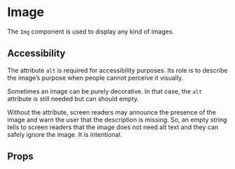 
<Meta of={ImageStories} />

# Image

The `Img` component is used to display any kind of images.

<Primary />

## Accessibility

The attribute `alt` is required for accessibility purposes. Its role is to describe the image’s purpose when people cannot perceive it visually.

Sometimes an image can be purely decorative. In that case, the `alt` attribute is still needed but can should empty.

Without the attribute, screen readers may announce the presence of the image and warn the user that the description is missing. So, an empty string tells to screen readers that the image does not need alt text and they can safely ignore the image. It is intentional.

## Props

<ArgTypes of={ImageStories} />
